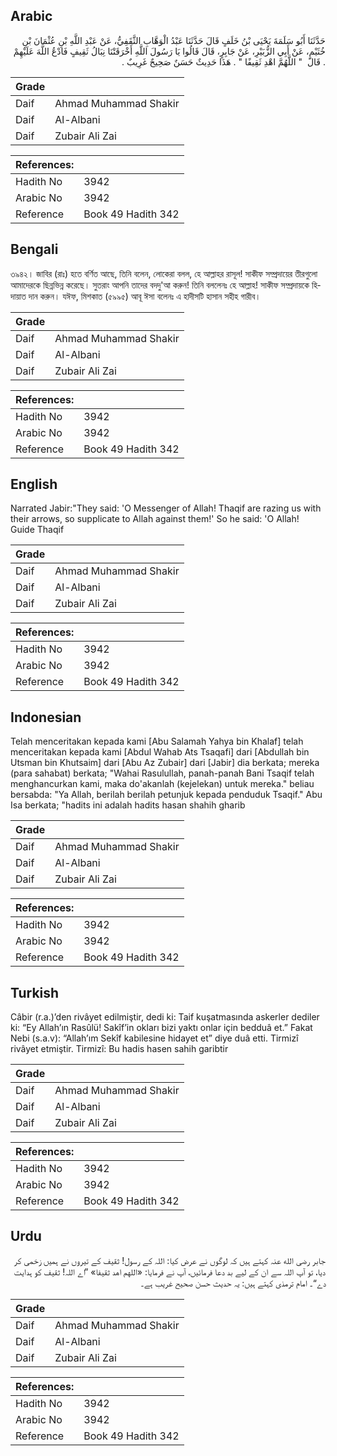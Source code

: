 ## Arabic

<div dir="rtl" lang="ar" style={{fontSize:'larger',backgroundColor:'#f8f9fa',padding:20}}>حَدَّثَنَا أَبُو سَلَمَةَ يَحْيَى بْنُ خَلَفٍ قَالَ حَدَّثَنَا عَبْدُ الْوَهَّابِ الثَّقَفِيُّ، عَنْ عَبْدِ اللَّهِ بْنِ عُثْمَانَ بْنِ خُثَيْمٍ، عَنْ أَبِي الزُّبَيْرِ، عَنْ جَابِرٍ، قَالَ قَالُوا يَا رَسُولَ اللَّهِ أَخْرَقَتْنَا نِبَالُ ثَقِيفٍ فَادْعُ اللَّهَ عَلَيْهِمْ ‏.‏ قَالَ ‏ "‏ اللَّهُمَّ اهْدِ ثَقِيفًا ‏"‏ ‏.‏ هَذَا حَدِيثٌ حَسَنٌ صَحِيحٌ غَرِيبٌ ‏.‏</div><div style={{backgroundColor:'#f8f9fa',padding:20, marginBottom: 10}}><table>
      <thead>
        <tr>
          <th>Grade</th>
          <th></th>
        </tr>
      </thead>
      <tbody>
<tr><td>Daif</td><td>Ahmad Muhammad Shakir</td></tr><tr><td>Daif</td><td>Al-Albani</td></tr><tr><td>Daif</td><td>Zubair Ali Zai</td></tr></tbody></table><table>
        <thead>
          <tr>
            <th>References:</th>
            <th></th>
          </tr>
        </thead>
        <tbody><tr><td>Hadith No</td><td>3942</td></tr><tr><td>Arabic No</td><td>3942</td></tr><tr><td>Reference</td><td>Book 49 Hadith 342</td></tr></tbody></table></div>

## Bengali

<div dir="ltr" lang="bn" style={{fontSize:'larger',backgroundColor:'#f8f9fa',padding:20}}>৩৯৪২। জাবির (রাঃ) হতে বর্ণিত আছে, তিনি বলেন, লোকেরা বলল, হে আল্লাহর রাসূল! সাকীফ সম্প্রদায়ের তীরগুলো আমাদেরকে ছিন্নভিন্ন করেছে। সুতরাং আপনি তাদের বদদু'আ করুন! তিনি বললেনঃ হে আল্লাহ! সাকীফ সম্প্রদায়কে হিদায়াত দান করুন। যঈফ, মিশকাত (৫৯৯৫) আবূ ঈসা বলেনঃ এ হাদীসটি হাসান সহীহ গারীব।</div><div style={{backgroundColor:'#f8f9fa',padding:20, marginBottom: 10}}><table>
      <thead>
        <tr>
          <th>Grade</th>
          <th></th>
        </tr>
      </thead>
      <tbody>
<tr><td>Daif</td><td>Ahmad Muhammad Shakir</td></tr><tr><td>Daif</td><td>Al-Albani</td></tr><tr><td>Daif</td><td>Zubair Ali Zai</td></tr></tbody></table><table>
        <thead>
          <tr>
            <th>References:</th>
            <th></th>
          </tr>
        </thead>
        <tbody><tr><td>Hadith No</td><td>3942</td></tr><tr><td>Arabic No</td><td>3942</td></tr><tr><td>Reference</td><td>Book 49 Hadith 342</td></tr></tbody></table></div>

## English

<div dir="ltr" lang="en" style={{fontSize:'larger',backgroundColor:'#f8f9fa',padding:20}}>Narrated Jabir:"They said: 'O Messenger of Allah! Thaqif are razing us with their arrows, so supplicate to Allah against them!' So he said: 'O Allah! Guide Thaqif</div><div style={{backgroundColor:'#f8f9fa',padding:20, marginBottom: 10}}><table>
      <thead>
        <tr>
          <th>Grade</th>
          <th></th>
        </tr>
      </thead>
      <tbody>
<tr><td>Daif</td><td>Ahmad Muhammad Shakir</td></tr><tr><td>Daif</td><td>Al-Albani</td></tr><tr><td>Daif</td><td>Zubair Ali Zai</td></tr></tbody></table><table>
        <thead>
          <tr>
            <th>References:</th>
            <th></th>
          </tr>
        </thead>
        <tbody><tr><td>Hadith No</td><td>3942</td></tr><tr><td>Arabic No</td><td>3942</td></tr><tr><td>Reference</td><td>Book 49 Hadith 342</td></tr></tbody></table></div>

## Indonesian

<div dir="ltr" lang="id" style={{fontSize:'larger',backgroundColor:'#f8f9fa',padding:20}}>Telah menceritakan kepada kami [Abu Salamah Yahya bin Khalaf] telah menceritakan kepada kami [Abdul Wahab Ats Tsaqafi] dari [Abdullah bin Utsman bin Khutsaim] dari [Abu Az Zubair] dari [Jabir] dia berkata; mereka (para sahabat) berkata; "Wahai Rasulullah, panah-panah Bani Tsaqif telah menghancurkan kami, maka do'akanlah (kejelekan) untuk mereka." beliau bersabda: "Ya Allah, berilah berilah petunjuk kepada penduduk Tsaqif." Abu Isa berkata; "hadits ini adalah hadits hasan shahih gharib</div><div style={{backgroundColor:'#f8f9fa',padding:20, marginBottom: 10}}><table>
      <thead>
        <tr>
          <th>Grade</th>
          <th></th>
        </tr>
      </thead>
      <tbody>
<tr><td>Daif</td><td>Ahmad Muhammad Shakir</td></tr><tr><td>Daif</td><td>Al-Albani</td></tr><tr><td>Daif</td><td>Zubair Ali Zai</td></tr></tbody></table><table>
        <thead>
          <tr>
            <th>References:</th>
            <th></th>
          </tr>
        </thead>
        <tbody><tr><td>Hadith No</td><td>3942</td></tr><tr><td>Arabic No</td><td>3942</td></tr><tr><td>Reference</td><td>Book 49 Hadith 342</td></tr></tbody></table></div>

## Turkish

<div dir="ltr" lang="tr" style={{fontSize:'larger',backgroundColor:'#f8f9fa',padding:20}}>Câbir (r.a.)’den rivâyet edilmiştir, dedi ki: Taif kuşatmasında askerler dediler ki: “Ey Allah’ın Rasûlü! Sakîf’in okları bizi yaktı onlar için bedduâ et.” Fakat Nebi (s.a.v): “Allah’ım Sekîf kabilesine hidayet et” diye duâ etti. Tirmizî rivâyet etmiştir. Tirmizî: Bu hadis hasen sahih garibtir</div><div style={{backgroundColor:'#f8f9fa',padding:20, marginBottom: 10}}><table>
      <thead>
        <tr>
          <th>Grade</th>
          <th></th>
        </tr>
      </thead>
      <tbody>
<tr><td>Daif</td><td>Ahmad Muhammad Shakir</td></tr><tr><td>Daif</td><td>Al-Albani</td></tr><tr><td>Daif</td><td>Zubair Ali Zai</td></tr></tbody></table><table>
        <thead>
          <tr>
            <th>References:</th>
            <th></th>
          </tr>
        </thead>
        <tbody><tr><td>Hadith No</td><td>3942</td></tr><tr><td>Arabic No</td><td>3942</td></tr><tr><td>Reference</td><td>Book 49 Hadith 342</td></tr></tbody></table></div>

## Urdu

<div dir="rtl" lang="ur" style={{fontSize:'larger',backgroundColor:'#f8f9fa',padding:20}}>جابر رضی الله عنہ کہتے ہیں کہ لوگوں نے عرض کیا: اللہ کے رسول! ثقیف کے تیروں نے ہمیں زخمی کر دیا، تو آپ اللہ سے ان کے لیے بد دعا فرمائیں، آپ نے فرمایا: «اللهم اهد ثقيفا» ”اے اللہ! ثقیف کو ہدایت دے“۔ امام ترمذی کہتے ہیں: یہ حدیث حسن صحیح غریب ہے۔</div><div style={{backgroundColor:'#f8f9fa',padding:20, marginBottom: 10}}><table>
      <thead>
        <tr>
          <th>Grade</th>
          <th></th>
        </tr>
      </thead>
      <tbody>
<tr><td>Daif</td><td>Ahmad Muhammad Shakir</td></tr><tr><td>Daif</td><td>Al-Albani</td></tr><tr><td>Daif</td><td>Zubair Ali Zai</td></tr></tbody></table><table>
        <thead>
          <tr>
            <th>References:</th>
            <th></th>
          </tr>
        </thead>
        <tbody><tr><td>Hadith No</td><td>3942</td></tr><tr><td>Arabic No</td><td>3942</td></tr><tr><td>Reference</td><td>Book 49 Hadith 342</td></tr></tbody></table></div>